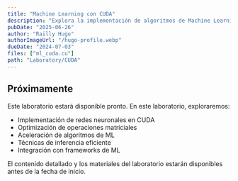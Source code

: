 ```yaml
---
title: "Machine Learning con CUDA"
description: "Explora la implementación de algoritmos de Machine Learning en GPU. Aprende a acelerar el entrenamiento y la inferencia de modelos usando CUDA."
pubDate: "2025-06-26"
author: "Railly Hugo"
authorImageUrl: "/hugo-profile.webp"
dueDate: "2024-07-03"
files: ["ml_cuda.cu"]
path: "Laboratory/CUDA"
---
```



## Próximamente

Este laboratorio estará disponible pronto. En este laboratorio, exploraremos:

- Implementación de redes neuronales en CUDA
- Optimización de operaciones matriciales
- Aceleración de algoritmos de ML
- Técnicas de inferencia eficiente
- Integración con frameworks de ML

<Alert type="info">
  El contenido detallado y los materiales del laboratorio estarán disponibles antes de la fecha de inicio.
</Alert> 